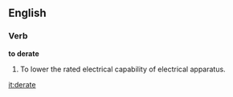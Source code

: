 ==English==

===Verb===

'''to derate'''

#To lower the rated electrical capability of electrical apparatus.

[[it:derate]]